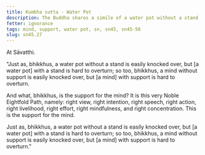 ```yaml
---
title: Kumbha sutta - Water Pot
description: The Buddha shares a simile of a water pot without a stand being easily knocked over, and likens it to a mind without support.
fetter: ignorance
tags: mind, support, water pot, sn, sn45, sn45-56
slug: sn45.27
---
```


At Sāvatthi.

"Just as, bhikkhus, a water pot without a stand is easily knocked over, but [a water pot] with a stand is hard to overturn; so too, bhikkhus, a mind without support is easily knocked over, but [a mind] with support is hard to overturn.

And what, bhikkhus, is the support for the mind? It is this very Noble Eightfold Path, namely: right view, right intention, right speech, right action, right livelihood, right effort, right mindfulness, and right concentration. This is the support for the mind.

Just as, bhikkhus, a water pot without a stand is easily knocked over, but [a water pot] with a stand is hard to overturn; so too, bhikkhus, a mind without support is easily knocked over, but [a mind] with support is hard to overturn."